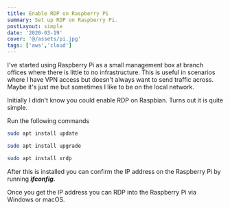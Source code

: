 ```yaml
---
title: Enable RDP on Raspberry Pi
summary: Set up RDP on Raspberry Pi.
postLayout: simple
date: '2020-03-19'
cover: '@/assets/pi.jpg'
tags: ['aws','cloud']
---
```

I've started using Raspberry Pi as a small management box at branch offices where there is little to no infrastructure. This is useful in scenarios where I have VPN access but doesn't always want to send traffic across. Maybe it's just me but sometimes I like to be on the local network.

Initially I didn't know you could enable RDP on Raspbian. Turns out it is quite simple.

Run the following commands

```bash
sudo apt install update

sudo apt install upgrade

sudo apt install xrdp
```

After this is installed you can confirm the IP address on the Raspberry Pi by running ***ifconfig.***

Once you get the IP address you can RDP into the Raspberry Pi via Windows or macOS.